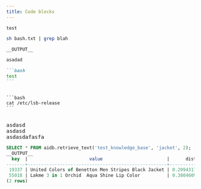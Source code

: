 ```yaml
---
title: Code blocks
---
```


```
test
```

```bash
sh bash.txt | grep blah

__OUTPUT__

asadad
```

~~~markdown
```bash
test
```
~~~

<pre>
<code>
```bash
cat /etc/lsb-release
```
</code>
</pre>

<pre>
asdasd
asdasd
asdasdafasfa
</pre>

```sql
SELECT * FROM aidb.retrieve_text('test_knowledge_base', 'jacket', 2);
__OUTPUT__
  key  |                       value                        |      distance
-------+----------------------------------------------------+--------------------
 19337 | United Colors of Benetton Men Stripes Black Jacket | 0.2994317672742334
 55018 | Lakme 3 in 1 Orchid  Aqua Shine Lip Color          | 0.3804609668507203
(2 rows)
```
